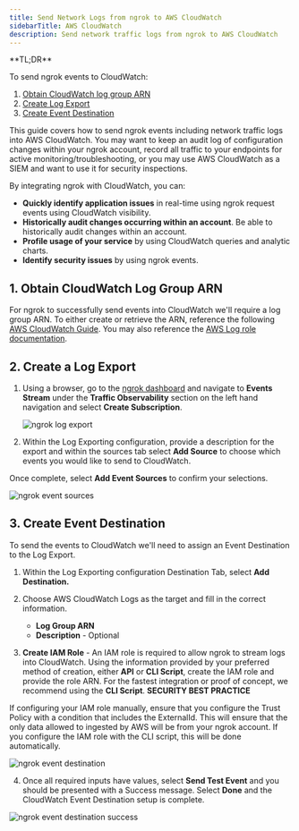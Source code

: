 ```yaml
---
title: Send Network Logs from ngrok to AWS CloudWatch
sidebarTitle: AWS CloudWatch
description: Send network traffic logs from ngrok to AWS CloudWatch
---
```


<Tip>
**TL;DR**

To send ngrok events to CloudWatch:

1. [Obtain CloudWatch log group ARN](#obtain-cloudwatch-arn)
1. [Create Log Export](#create-log-export)
1. [Create Event Destination](#create-destination)
   </Tip>

This guide covers how to send ngrok events including network traffic logs into AWS CloudWatch.
You may want to keep an audit log of configuration changes within your ngrok
account, record all traffic to your endpoints for active monitoring/troubleshooting, or
you may use AWS CloudWatch as a SIEM and want to use it for security inspections.

By integrating ngrok with CloudWatch, you can:

- **Quickly identify application issues** in real-time using ngrok request events using CloudWatch visibility.
- **Historically audit changes occurring within an account**. Be able to historically audit changes within an account.
- **Profile usage of your service** by using CloudWatch queries and analytic charts.
- **Identify security issues** by using ngrok events.

## 1. Obtain CloudWatch Log Group ARN

For ngrok to successfully send events into CloudWatch we'll require a log group ARN. To
either create or retrieve the ARN, reference the following [AWS CloudWatch
Guide](https://docs.aws.amazon.com/AmazonCloudWatch/latest/logs/Working-with-log-groups-and-streams.html#Create-Log-Group).
You may also reference the [AWS Log role
documentation](https://docs.aws.amazon.com/AWSCloudFormation/latest/UserGuide/aws-resource-logs-loggroup.html).

## 2. Create a Log Export

1. Using a browser, go to the [ngrok dashboard](https://dashboard.ngrok.com) and navigate to **Events Stream** under the **Traffic Observability** section on the left hand navigation and select **Create Subscription**.

   ![ngrok log export](../img/datadog/img/event_sub.png)

2. Within the Log Exporting configuration, provide a description for the export and within the sources tab select **Add Source** to choose which events you would like to send to CloudWatch.

Once complete, select **Add Event Sources** to confirm your selections.

![ngrok event sources](../img/datadog/img/event_sources.png)

## 3. Create Event Destination

To send the events to CloudWatch we'll need to assign an Event Destination to the Log Export.

1. Within the Log Exporting configuration Destination Tab, select **Add Destination.**

2. Choose AWS CloudWatch Logs as the target and fill in the correct information.
   - **Log Group ARN**
   - **Description** - Optional

3. **Create IAM Role** - An IAM role is required to allow ngrok to stream logs into
   CloudWatch. Using the information provided by your preferred method of creation, either
   **API** or **CLI Script**, create the IAM role and provide the role ARN. For the
   fastest integration or proof of concept, we recommend using the **CLI Script**.
   <Note>
**SECURITY BEST PRACTICE**

If configuring your IAM role manually, ensure that you configure the Trust Policy with a
condition that includes the ExternalId. This will ensure that the only data allowed to
ingested by AWS will be from your ngrok account. If you configure the IAM role with the
CLI script, this will be done automatically.

</Note>

![ngrok event destination](../img/datadog/img/event_destination.png)

4. Once all required inputs have values, select **Send Test Event** and you should be presented with a Success message. Select **Done** and the CloudWatch Event Destination setup is complete.

![ngrok event destination success](../img/datadog/img/success.png)
